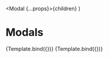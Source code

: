 
  <Modal {...props}>{children}</Modal>
)

<Meta title="Components/Modal" component={Modal} />

# Modals

<Canvas>
  <Story name="default" height="230px">
    <ModalSample />
  </Story>
</Canvas>

<Canvas>
  <Story
    name="Slidein"
    args={{
      type: 'slidein',
      header: 'Slidein modal',
      children: 'Body content',
      confirm: 'OK',
      dismiss: 'Nope',
    }}
  >
    {Template.bind({})}
  </Story>
</Canvas>

<Canvas>
  <Story
    name="Takeover"
    args={{
      type: 'takeover',
      header: 'Takeover modal',
      children: 'Body content',
      confirm: 'OK',
      dismiss: 'Nope',
    }}
  >
    {Template.bind({})}
  </Story>
</Canvas>
